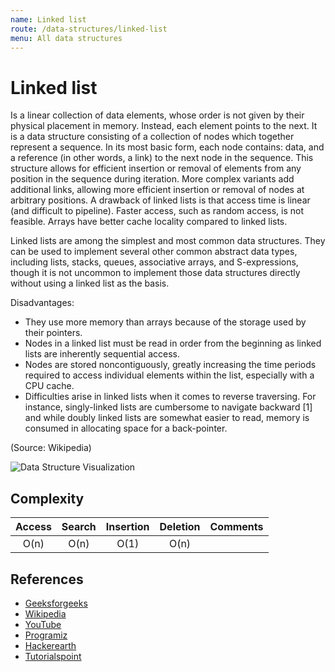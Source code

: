 ```yaml
---
name: Linked list
route: /data-structures/linked-list
menu: All data structures
---
```


# Linked list

Is a linear collection of data elements, whose order is not given by their
physical placement in memory. Instead, each element points to the next. It is a
data structure consisting of a collection of nodes which together represent a
sequence. In its most basic form, each node contains: data, and a reference (in
other words, a link) to the next node in the sequence. This structure allows for
efficient insertion or removal of elements from any position in the sequence
during iteration. More complex variants add additional links, allowing more
efficient insertion or removal of nodes at arbitrary positions. A drawback of
linked lists is that access time is linear (and difficult to pipeline). Faster
access, such as random access, is not feasible. Arrays have better cache
locality compared to linked lists.

Linked lists are among the simplest and most common data structures. They can be
used to implement several other common abstract data types, including lists,
stacks, queues, associative arrays, and S-expressions, though it is not uncommon
to implement those data structures directly without using a linked list as the
basis.

Disadvantages:

- They use more memory than arrays because of the storage used by their
  pointers.
- Nodes in a linked list must be read in order from the beginning as linked
  lists are inherently sequential access.
- Nodes are stored noncontiguously, greatly increasing the time periods required
  to access individual elements within the list, especially with a CPU cache.
- Difficulties arise in linked lists when it comes to reverse traversing. For
  instance, singly-linked lists are cumbersome to navigate backward [1] and
  while doubly linked lists are somewhat easier to read, memory is consumed in
  allocating space for a back-pointer.

(Source: Wikipedia)

![Data Structure Visualization](https://media.geeksforgeeks.org/wp-content/cdn-uploads/gq/2013/03/Linkedlist.png)

## Complexity

| Access | Search | Insertion | Deletion | Comments |
| :----: | :----: | :-------: | :------: | :------- |
|  O(n)  |  O(n)  |   O(1)    |   O(n)   |          |

## References

- [Geeksforgeeks](https://www.geeksforgeeks.org/data-structures/linked-list/)
- [Wikipedia](https://en.wikipedia.org/wiki/Linked_list)
- [YouTube](https://www.youtube.com/watch?v=njTh_OwMljA)
- [Programiz](https://www.programiz.com/dsa/linked-list)
- [Hackerearth](https://www.hackerearth.com/practice/data-structures/linked-list/singly-linked-list/tutorial/)
- [Tutorialspoint](https://www.tutorialspoint.com/data_structures_algorithms/linked_list_algorithms.htm)
